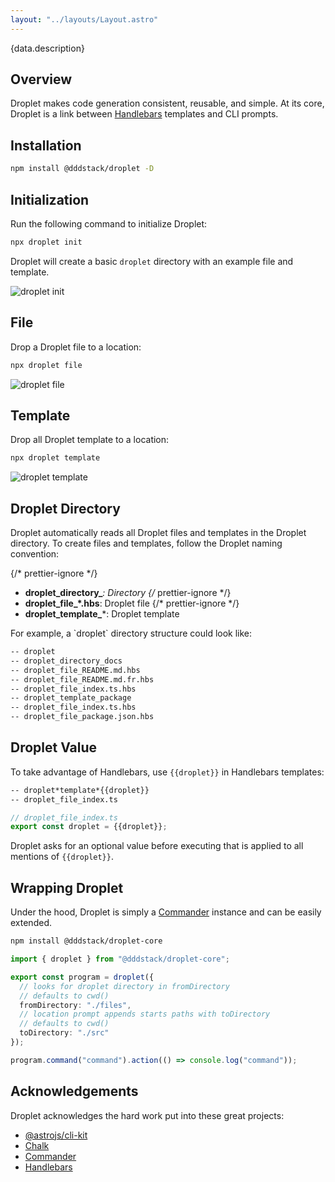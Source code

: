 ```yaml
---
layout: "../layouts/Layout.astro"
---
```




<Stack class="items-center space-y-6 pb-12 text-center md:pb-16">
  <Title class="text-3xl font-extrabold md:text-4xl">
    {data.title}
  </Title>
  <Text class="text-xl font-light text-gray-600 md:text-2xl">
    {data.description}
  </Text>
</Stack>

## Overview

Droplet makes code generation consistent, reusable, and simple. At its core, Droplet is a link between [Handlebars](https://handlebarsjs.com) templates and CLI prompts.

## Installation

```bash
npm install @dddstack/droplet -D
```

## Initialization

Run the following command to initialize Droplet:

```bash
npx droplet init
```

Droplet will create a basic `droplet` directory with an example file and template.

![droplet init](/assets/droplet/init.png)

## File

Drop a Droplet file to a location:

```bash
npx droplet file
```

![droplet file](/assets/droplet/file.png)

## Template

Drop all Droplet template to a location:

```bash
npx droplet template
```

![droplet template](/assets/droplet/template.png)

## Droplet Directory

Droplet automatically reads all Droplet files and templates in the Droplet directory. To create files and templates, follow the Droplet naming convention:

{/* prettier-ignore */}
- **droplet_directory_***: Directory
{/* prettier-ignore */}
- **droplet_file_*.hbs**: Droplet file
{/* prettier-ignore */}
- **droplet_template_***: Droplet template

<p class="!mt-8">
  For example, a `droplet` directory structure could look like:
</p>

```md
-- droplet
-- droplet_directory_docs
-- droplet_file_README.md.hbs
-- droplet_file_README.md.fr.hbs
-- droplet_file_index.ts.hbs
-- droplet_template_package
-- droplet_file_index.ts.hbs
-- droplet_file_package.json.hbs
```

## Droplet Value

To take advantage of Handlebars, use `{{droplet}}` in Handlebars templates:

```md
-- droplet*template*{{droplet}}
-- droplet_file_index.ts
```

```ts
// droplet_file_index.ts
export const droplet = {{droplet}};
```

Droplet asks for an optional value before executing that is applied to all mentions of `{{droplet}}`.

## Wrapping Droplet

Under the hood, Droplet is simply a [Commander](https://github.com/tj/commander.js) instance and can be easily extended.

```bash
npm install @dddstack/droplet-core
```

```ts
import { droplet } from "@dddstack/droplet-core";

export const program = droplet({
  // looks for droplet directory in fromDirectory
  // defaults to cwd()
  fromDirectory: "./files",
  // location prompt appends starts paths with toDirectory
  // defaults to cwd()
  toDirectory: "./src"
});

program.command("command").action(() => console.log("command"));
```

## Acknowledgements

Droplet acknowledges the hard work put into these great projects:

- [@astrojs/cli-kit](https://github.com/withastro/cli-kit)
- [Chalk](https://github.com/chalk/chalk)
- [Commander](https://github.com/tj/commander.js)
- [Handlebars](https://handlebarsjs.com)
